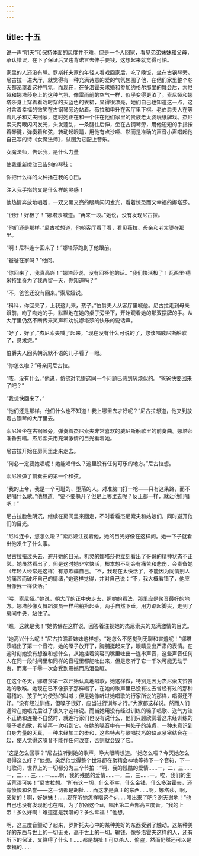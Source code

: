 ```yaml
---
---
---
```

title: 十五
---




说一声“明天”和保持体面的风度并不难，但是一个人回家，看见弟弟妹妹和父母，承认错误，在下了保证后又违背诺言去伸手要钱，这想起来就觉得可怕。

家里的人还没有睡。罗斯托夫家的年轻人看戏回家后，吃了晚饭，坐在古钢琴旁。尼古拉一进大厅，就觉得有一种充满诗意的爱的气氛包围了他，在他们家里整个冬天都笼罩着这种气氛，而现在，在多洛霍夫求婚和参加约格尔那里的舞会后，索尼娅和娜塔莎身上的这种气氛，像雷雨前的空气一样，似乎变得更浓了。索尼娅和娜塔莎身上穿着看戏时穿的天蓝色的衣裙，显得很漂亮，她们自己也知道这一点，这时含着幸福的微笑在古钢琴旁边站着。薇拉和申升在客厅里下棋。老伯爵夫人在等着儿子和丈夫回家，这时她正在和一个住在他们家里的贵族老太婆玩纸牌戏。杰尼索夫两眼闪闪发光，头发蓬乱，一条腿往后伸，坐在古钢琴旁，用他短短的手指按着琴键，弹奏着和弦，转动起眼睛，用他有点沙哑、然而是准确的声音小声唱起他自己写的诗《女魔法师》，试图为它配上音乐。

女魔法师，告诉我，是什么力量

使我重新拨动已告别的琴弦；

你把什么样的火种播在我的心田，

注入我手指的又是什么样的灵感！



他热情奔放地唱着，一双又黑又亮的眼睛闪闪发光，看着惊恐而又幸福的娜塔莎。

“很好！好极了！”娜塔莎喊道。“再来一段。”她说，没有发现尼古拉。

“他们还是那样。”尼古拉想道，他朝客厅看了看，看见薇拉、母亲和老太婆在那里。

“啊！尼科连卡回来了！”娜塔莎跑到了他跟前。

“爸爸在家吗？”他问。

“你回来了，我真高兴！”娜塔莎说，没有回答他的话。“我们快活极了！瓦西里·德米特里奇为了我再留一天，你知道吗？”

“不，爸爸还没有回来。”索尼娅说。

“科科，你回来了，上我这儿来，孩子。”伯爵夫人从客厅里喊他。尼古拉走到母亲跟前，吻了吻她的手，默默地在她的桌子旁坐下，开始观看她的那双摆牌的手。从大厅里仍然不断传来笑声和劝说娜塔莎的快乐的说话声。

“好了，好了，”杰尼索夫喊了起来，“现在没有什么可说的了，您该唱威尼斯船歌了，恳求您。”

伯爵夫人回头朝沉默不语的儿子看了一眼。

“你怎么啦？”母亲问尼古拉。

“咳，没有什么。”他说，仿佛对老提这同一个问题已感到厌烦似的。“爸爸快要回来了吧？”

“我想快回来了。”

“他们还是那样。他们什么也不知道！我上哪里去才好呢？”尼古拉想道，他又到放着古钢琴的大厅里去。

索尼娅坐在古钢琴旁，弹奏着杰尼索夫非常喜欢的威尼斯船歌里的前奏曲。娜塔莎准备要唱。杰尼索夫用充满激情的目光看着她。

尼古拉开始在房间里走来走去。

“何必一定要她唱呢！她能唱什么？这里没有任何可乐的地方。”尼古拉想。

索尼娅弹了前奏曲的第一个和弦。

“我的上帝，我是一个可耻的、堕落的人。对准脑门打一枪——只有这条路，而不是唱什么歌。”他想道。“要不要躲开？但是上哪里去呢？反正都一样，就让他们唱吧！”

尼古拉脸色阴沉，继续在房间里来回走，不时看看杰尼索夫和姑娘们，同时避开他们的目光。

“尼科连卡，您怎么啦？”索尼娅注视着他，她的目光好像在这样问。她一下子就看出他发生了什么事。

尼古拉扭过头去，避开她的目光。机灵的娜塔莎也立刻看出了哥哥的精神状态不正常。她虽然看出了，但是这时她非常快活，根本想不到会有痛苦和悲伤，会责备她（年轻人经常是这样）有意欺骗自己。“不，我现在太快活了，不能因为同情别人的痛苦而破坏自己的情绪，”她这样觉得，并对自己说：“不，我大概看错了，他应当像我一样快活。”

“喂，索尼娅。”她说，朝大厅的正中央走去，照她的看法，那里应是聚音最好的地方。娜塔莎像女舞蹈演员一样稍稍抬起头，两手自然下垂，用力踮起脚尖，走到了房间中央，站住了。

“瞧，这就是我！”她仿佛在这样说，回答着注视她的杰尼索夫的充满激情的目光。

“她高兴什么呢！”尼古拉瞧着妹妹这样想。“她怎么不感觉到无聊和害羞呢！”娜塔莎唱出了第一个音符，她的嗓子放开了，胸脯挺起来了，眼睛显出严肃的表情。在这时刻她没有想谁和想什么，从她挂着笑容的嘴里吐出一连串声音，这些声音任何人在同一段时间里和同样的音程里都能吐出来，但是您听了它一千次可能无动于衷，而第一千零一次会受到震撼而热泪盈眶。

在这个冬天，娜塔莎第一次开始认真地唱歌，她这样做，特别是因为杰尼索夫赞赏她的歌喉。她现在已不像孩子那样唱了，在她的歌声里已没有过去曾经有过的那种滑稽的、孩子气的使劲的叫喊；但是她像听过她唱歌的行家所说的那样，唱得还不好。“没有经过训练，但嗓子很好，应当进行训练才行。”大家都这样说。然而人们通常在她唱完后过了很久才这样说。而当她用没有经过训练的嗓子唱歌、送气方法不正确和连接不自然时，就连行家们也没有说什么，他们只顾欣赏着这未经训练的嗓子唱的歌，希望再一次听到它。在她的嗓音中有一种处子的纯贞，一种未意识到自身力量的天真，一种未经加工的柔和，这些特点与歌唱技巧的缺点紧密结合在一起，使人觉得这嗓音不能作任何改变，否则就会毁了它。

“这是怎么回事？”尼古拉听到她的歌声，睁大眼睛想道。“她怎么啦？今天她怎么唱得这么好？”他想。突然他觉得整个世界都在聚精会神地等待下一个音符，下一句歌词，世界上的一切都分为三个节拍：“啊，我的残酷的爱情……一，二，三……一，二……三……一……啊，我的残酷的爱情……一，二，三……一。唉，我们的生活荒谬可笑！”尼古拉想。“所有这一切，什么不幸，什么金钱，什么多洛霍夫，还有愤恨和名誉——这一切都是胡扯……而这才是真正的东西……啊，娜塔莎，啊，亲爱的！啊，好妹妹！……现在听她怎样唱这个si……唱出来了吧？谢天谢地！”他自己也没有发现他也在唱，为了加强这个si，唱出第二声部高三度音。“我的上帝！多么好啊！难道这是我唱的？多么幸福！”他想。

啊，这三度音颤动了起来，罗斯托夫心中的某种美好的东西受到了触动。这某种美好的东西与世上的一切无关，高于世上的一切。输钱，像多洛霍夫这样的人，还有所下的保证，又算得了什么！……都是胡扯！可以杀人、偷盗，然而仍然还可以是幸福的……